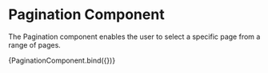 
<Meta title="Components/Pagination" component={Pagination} />


# Pagination Component

The Pagination component enables the user to select a specific page from a range of pages.

<Canvas>
  <Story name="Pagination">{PaginationComponent.bind({})}</Story>
</Canvas>
